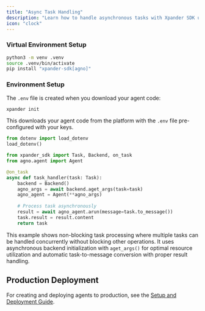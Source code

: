 ```yaml
---
title: "Async Task Handling"
description: "Learn how to handle asynchronous tasks with Xpander SDK using the @on_task decorator for background processing"
icon: "clock"
---
```


<AccordionGroup>
<Accordion title="Prerequisites">

### Virtual Environment Setup
```bash setup.sh
python3 -m venv .venv
source .venv/bin/activate
pip install "xpander-sdk[agno]"
```

### Environment Setup
The `.env` file is created when you download your agent code:

```bash
xpander init
```

This downloads your agent code from the platform with the `.env` file pre-configured with your keys.

</Accordion>
</AccordionGroup>

```python async_task_example.py
from dotenv import load_dotenv
load_dotenv()

from xpander_sdk import Task, Backend, on_task
from agno.agent import Agent

@on_task
async def task_handler(task: Task):
    backend = Backend()
    agno_args = await backend.aget_args(task=task)
    agno_agent = Agent(**agno_args)
    
    # Process task asynchronously
    result = await agno_agent.arun(message=task.to_message())
    task.result = result.content
    return task
```

This example shows non-blocking task processing where multiple tasks can be handled concurrently without blocking other operations. It uses asynchronous backend initialization with `aget_args()` for optimal resource utilization and automatic task-to-message conversion with proper result handling.

## Production Deployment

For creating and deploying agents to production, see the [Setup and Deployment Guide](/Examples/00-setup-deployment).
